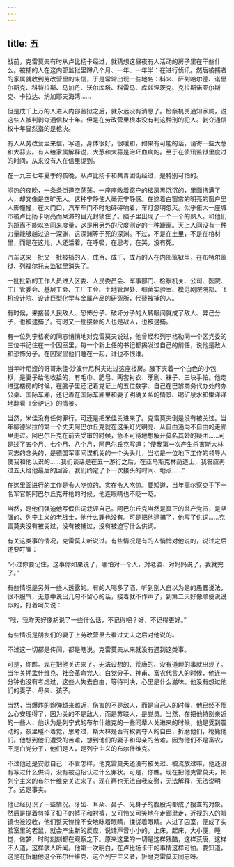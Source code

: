 ```yaml
---
---
---
```

title: 五
---



战前，克雷莫夫有时从卢比扬卡经过，就猜想这昼夜有人活动的房子里在干些什么。被捕的人在这内部监狱里蹲八个月、一年、一年半：在进行侦讯。然后被捕者的家属就收到劳改营里的来信，于是常常出现一些地名：科米、萨列哈尔德、诺里尔斯克、科特拉斯、马加丹、沃尔库塔、科雷马、库兹涅茨克、克拉斯诺亚尔斯克、卡拉达、纳加耶夫海湾……

但是成千上万的人进入内部监狱之后，就永远没有消息了。检察机关通知家属，说这些人被判剥夺通信权十年。但是在劳改营里根本没有判这种刑的犯人。剥夺通信权十年显然指的是枪决。

有人从劳改营里来信，写道，身体很好，很暖和，如果有可能的话，请寄一些大葱和大蒜去。有人给家属解释说，大葱和大蒜是治坏血病的。至于在侦讯监狱里度过的时间，从来没有人在信里提到。

在一九三七年夏季的夜晚，从卢比扬卡和共青团街经过，是特别可怕的。

闷热的夜晚，一条条街道空荡荡。一座座敞着窗户的楼房黑沉沉的，里面挤满了人，却又像是空旷无人。这种宁静使人毫无宁静感。在遮着白窗帘的明亮的窗户里人影幢幢，在大门口，汽车车门不时地砰砰响着，车灯忽明忽灭。似乎偌大一座城市被卢比扬卡明亮而呆滞的目光封锁住了。脑子里出现了一个一个的熟人。和他们的距离不能以空间来度量，这是用另外的尺度测定的一种距离。天上人间没有一种力量能够越过这一深渊，这深渊等于死的深渊。不过，不是在土里，不是在棺材里，而是在这儿，人还活着，在呼吸，在思考，在哭，没有死。

汽车送来一批又一批被捕的人，成百、成千、成万的人在内部监狱里，在布特尔监狱、列福尔托夫监狱里消失了。

一批批新的工作人员进入区委、人民委员会、军事部门、检察机关、公司、医院、工厂管委会、基层工会、工厂工会、土地管理处、细菌实验室、模范剧院院部、飞机设计院、设计巨型化学与金属产品的研究所，代替被捕的人。

有时候，来接替人民敌人、恐怖分子、破坏分子的人转眼间就成了敌人、异己分子，也被逮捕了。有时又一批接替的人也是敌人，也被逮捕。

有一位列宁格勒的同志悄悄地对克雷莫夫说过，他曾经和列宁格勒同一个区党委的三位书记住在一个囚室里。每一个新上任的书记都揭发过自己的前任，说他是敌人和恐怖分子。在囚室里他们睡在一起，谁也不恨谁。

当年叶尼娅的哥哥米佳·沙波什尼科夫进过这座楼房。腋下夹着一个白色的小包袱，是妻子给他收拾的，有毛巾、肥皂、两套衬衣、牙刷、袜子、三块手帕。他走进这楼房的时候，在脑子里还记着党证上的五位数字、自己在巴黎商务代办处的办公桌、国际车厢，还记着在国际车厢里和妻子明确关系的情景、喝矿泉水和懒洋洋地翻看《金驴记》的情景。

当然，米佳没有任何罪行。可还是把米佳关进来了。克雷莫夫倒是没有被关过。当年柳德米拉的第一个丈夫阿巴尔丘克就在这条灯光明亮、从自由通向不自由的走廊里走过。阿巴尔丘克在前去受审的时候，急不可待地想解开莫名其妙的疑团……可是过了五个月、七个月、八个月，阿巴尔丘克写道：“使我第一次产生杀害斯大林同志的念头的，是德国军事间谍机关的一个头头儿，当初是一位地下工作的领导人使我和他认识的……我们谈话是在五一游行之后，在亚乌斯克林荫道上，我答应再过五天给他最后的回答，我们约定了下一次接头的时间、地点……”

在这里面进行的工作是令人吃惊的。实在令人吃惊。要知道，当年高尔察克手下一名军官朝阿巴尔丘克开枪的时候，他连眼睛也不眨一眨。

当然，是他们强迫他写假供词栽诬自己。阿巴尔丘克当然是真正的共产党员，是坚强的、列宁主义的老战士，他什么罪也没有。可是把他逮捕了，他写了供词……克雷莫夫没有被关过，没有被捕过，没有被迫写什么供词。

有关这类事的情况，克雷莫夫听说过。有些情况是有的人悄悄对他说的，说过之后还要叮嘱：

“不过你要记住，这事你如果说了，哪怕对一个人，对老婆、对妈妈说了，我就完了。”

有些情况是另外一些人透露的。有的人喝多了酒，听到别人自以为是的愚蠢说法，很不服气，无意中说出几句不留心的话，接着就不作声了，到第二天好像顺便说说似的，打着呵欠说：

“哦，我昨天好像胡说了一些什么话，不记得吧？好，不记得更好。”

有些情况是朋友们的妻子上劳改营里去看过丈夫之后对他说的。

不过这一切都是传闻，都是瞎说。克雷莫夫从来就没有遇到这类事。

可是，你瞧。现在把他关进来了。无法设想的、荒唐的、没有道理的事就出现了。当年关押孟什维克、社会革命党人、白党分子、神甫、富农代言人的时候，他连一分钟也没有考虑过，这些人失去自由，等待判决，心里是什么滋味。他没有想过他们的妻子、母亲、孩子。

当然，当爆炸的炮弹越来越近，伤害的不是敌人，而是自己人的时候，他已经不那么心安理得了，因为关的不是敌人，而是苏联人，是党员。当然，在把他特别亲近的一些人、他认为是列宁式的布尔什维克的一些同辈人关进来的时候，他是受到震动的，夜里睡不着觉，思考过，斯大林是否有权剥夺人的自由，折磨他们，枪毙他们。他想到他们遭受的苦难，想到他们的妻子和母亲的苦难。因为他们不是富农，不是白党分子，他们是人，是列宁主义的布尔什维克。

不过他还是安慰自己：不管怎样，他克雷莫夫还没有被关过、被流放过嘛，他还没有写过什么供词，没有被迫招认过什么罪状。可是，你瞧。现在把他克雷莫夫，把列宁主义的布尔什维克关进来了。现在再也无法自我安慰，无法解释，无法说明了。这是事实。

他已经见识了一些情况。牙齿、耳朵、鼻子、光身子的腹股沟都成了搜查的对象。然后是提着剪掉了扣子的裤子和衬裤，又可怜又可笑地在走廊里走，近视的人的眼镜也被没收，他们整天惶惶不安地眯着眼睛，揉搓着眼睛。人进了囚室，便成了实验室里的老鼠，就会产生新的反应，说话声音小小的，上床，起床，大小便，睡觉，做梦，时时刻刻都在观察之下。原来这里的一切是这样残酷，这样荒唐，这样不人道，这样骇人听闻。他第一次明白，在卢比扬卡干的事情这样可怕。要知道，这是在折磨他这个布尔什维克、这个列宁主义者，折磨克雷莫夫同志呀。